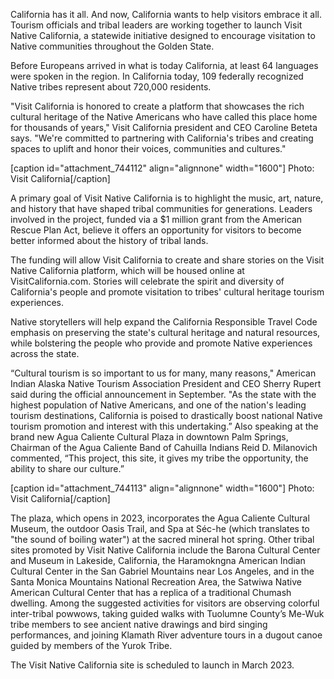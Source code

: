California has it all. And now, California wants to help visitors embrace it all. Tourism officials and tribal leaders are working together to launch Visit Native California, a statewide initiative designed to encourage visitation to Native communities throughout the Golden State. 

Before Europeans arrived in what is today California, at least 64 languages were spoken in the region. In California today, 109 federally recognized Native tribes represent about 720,000 residents.

"Visit California is honored to create a platform that showcases the rich cultural heritage of the Native Americans who have called this place home for thousands of years," Visit California president and CEO Caroline Beteta says. "We're committed to partnering with California's tribes and creating spaces to uplift and honor their voices, communities and cultures."

[caption id="attachment_744112" align="alignnone" width="1600"] Photo: Visit California[/caption]

A primary goal of Visit Native California is to highlight the music, art, nature, and history that have shaped tribal communities for generations. Leaders involved in the project, funded via a $1 million grant from the American Rescue Plan Act, believe it offers an opportunity for visitors to become better informed about the history of tribal lands. 

The funding will allow Visit California to create and share stories on the Visit Native California platform, which will be housed online at VisitCalifornia.com. Stories will celebrate the spirit and diversity of California's people and promote visitation to tribes' cultural heritage tourism experiences. 

Native storytellers will help expand the California Responsible Travel Code emphasis on preserving the state's cultural heritage and natural resources, while bolstering the people who provide and promote Native experiences across the state. 
 
“Cultural tourism is so important to us for many, many reasons," American Indian Alaska Native Tourism Association President and CEO Sherry Rupert said during the official announcement in September. "As the state with the highest population of Native Americans, and one of the nation's leading tourism destinations, California is poised to drastically boost national Native tourism promotion and interest with this undertaking.” Also speaking at the brand new Agua Caliente Cultural Plaza in downtown Palm Springs, Chairman of the Agua Caliente Band of Cahuilla Indians Reid D. Milanovich commented, “This project, this site, it gives my tribe the opportunity, the ability to share our culture.” 

[caption id="attachment_744113" align="alignnone" width="1600"] Photo: Visit California[/caption]

The plaza, which opens in 2023, incorporates the Agua Caliente Cultural Museum, the outdoor Oasis Trail, and Spa at Séc-he (which translates to "the sound of boiling water") at the sacred mineral hot spring. Other tribal sites promoted by Visit Native California include the Barona Cultural Center and Museum in Lakeside, California, the Haramokngna American Indian Cultural Center in the San Gabriel Mountains near Los Angeles, and in the Santa Monica Mountains National Recreation Area, the Satwiwa Native American Cultural Center that has a replica of a traditional Chumash dwelling. Among the suggested activities for visitors are observing colorful inter-tribal powwows, taking guided walks with Tuolumne County’s Me-Wuk tribe members to see ancient native drawings and bird singing performances, and joining Klamath River adventure tours in a dugout canoe guided by members of the Yurok Tribe.

The Visit Native California site is scheduled to launch in March 2023.  